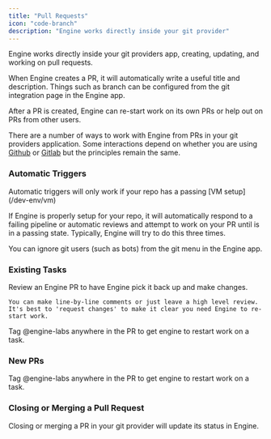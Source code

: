 ```yaml
---
title: "Pull Requests"
icon: "code-branch"
description: "Engine works directly inside your git provider"
---
```


Engine works directly inside your git providers app, creating, updating, and working on pull requests.

When Engine creates a PR, it will automatically write a useful title and description. Things such as branch can be configured from the git integration page in the Engine app.

After a PR is created, Engine can re-start work on its own PRs or help out on PRs from other users.

There are a number of ways to work with Engine from PRs in your git providers application. Some interactions depend on whether you are using [Github](/integrations/github) or [Gitlab](/integrations/gitlab) but the principles remain the same.

### Automatic Triggers

<Note>
  Automatic triggers will only work if your repo has a passing [VM setup](/dev-env/vm)
</Note>

If Engine is properly setup for your repo, it will automatically respond to a failing pipeline or automatic reviews and attempt to work on your PR until is in a passing state. Typically, Engine will try to do this three times.

You can ignore git users (such as bots) from the git menu in the Engine app.

### **Existing Tasks**

<AccordionGroup>
  <Accordion title="Code review" icon="magnifying-glass">
    Review an Engine PR to have Engine pick it back up and make changes.

    You can make line-by-line comments or just leave a high level review. It's best to 'request changes' to make it clear you need Engine to re-start work.
  </Accordion>
  <Accordion title="@engine-labs" icon="at">
    Tag @engine-labs anywhere in the PR to get engine to restart work on a task.
  </Accordion>
</AccordionGroup>

### **New PRs**

<Accordion title="@engine-labs" icon="at">
  Tag @engine-labs anywhere in the PR to get engine to restart work on a task.
</Accordion>

### Closing or Merging a Pull Request

Closing or merging a PR in your git provider will update its status in Engine.